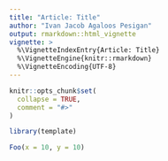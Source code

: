 ```yaml
---
title: "Article: Title"
author: "Ivan Jacob Agaloos Pesigan"
output: rmarkdown::html_vignette
vignette: >
  %\VignetteIndexEntry{Article: Title}
  %\VignetteEngine{knitr::rmarkdown}
  %\VignetteEncoding{UTF-8}
---
```


```r
knitr::opts_chunk$set(
  collapse = TRUE,
  comment = "#>"
)
```

```r
library(template)
```

```r
Foo(x = 10, y = 10)
```
